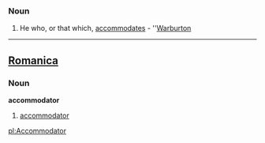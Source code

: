 ===Noun===
#He who, or that which, [[accommodates]] - ''[[Warburton]]
----

==[[Romanica]]==
===Noun===
<b>accommodator</b>
#[[accommodator]]

[[pl:Accommodator]]